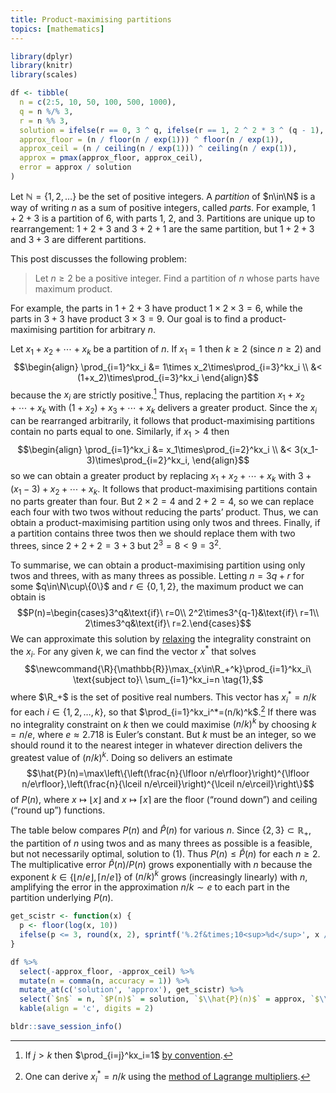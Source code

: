 ```yaml
---
title: Product-maximising partitions
topics: [mathematics]
---
```


```r
library(dplyr)
library(knitr)
library(scales)

df <- tibble(
  n = c(2:5, 10, 50, 100, 500, 1000),
  q = n %/% 3,
  r = n %% 3,
  solution = ifelse(r == 0, 3 ^ q, ifelse(r == 1, 2 ^ 2 * 3 ^ (q - 1), 2 * 3 ^ q)),
  approx_floor = (n / floor(n / exp(1))) ^ floor(n / exp(1)),
  approx_ceil = (n / ceiling(n / exp(1))) ^ ceiling(n / exp(1)),
  approx = pmax(approx_floor, approx_ceil),
  error = approx / solution
)
```

Let $\newcommand{\N}{\mathbb{N}}\N=\{1,2,\ldots\}$ be the set of positive integers.
A *partition* of $n\in\N$ is a way of writing $n$ as a sum of positive integers, called *parts*.
For example, $1+2+3$ is a partition of $6$, with parts $1$, $2$, and $3$.
Partitions are unique up to rearrangement: $1+2+3$ and $3+2+1$ are the same partition, but $1+2+3$ and $3+3$ are different partitions.

This post discusses the following problem:

> Let $n\ge2$ be a positive integer.
> Find a partition of $n$ whose parts have maximum product.

For example, the parts in $1+2+3$ have product $1\times2\times3=6$, while the parts in $3+3$ have product $3\times3=9$.
Our goal is to find a product-maximising partition for arbitrary $n$.

Let $x_1+x_2+\cdots+x_k$ be a partition of $n$.
If $x_1=1$ then $k\ge2$ (since $n\ge2$) and
$$\begin{align}
\prod_{i=1}^kx_i
&= 1\times x_2\times\prod_{i=3}^kx_i \\
&< (1+x_2)\times\prod_{i=3}^kx_i
\end{align}$$
because the $x_i$ are strictly positive.[^empty-product]
Thus, replacing the partition $x_1+x_2+\cdots+x_k$ with $(1+x_2)+x_3+\cdots+x_k$ delivers a greater product.
Since the $x_i$ can be rearranged arbitrarily, it follows that product-maximising partitions contain no parts equal to one.
Similarly, if $x_1>4$ then
$$\begin{align}
\prod_{i=1}^kx_i
&= x_1\times\prod_{i=2}^kx_i \\
&< 3(x_1-3)\times\prod_{i=2}^kx_i,
\end{align}$$
so we can obtain a greater product by replacing $x_1+x_2+\cdots+x_k$ with $3+(x_1-3)+x_2+\cdots+x_k$.
It follows that product-maximising partitions contain no parts greater than four.
But $2\times2=4$ and $2+2=4$, so we can replace each four with two twos without reducing the parts' product.
Thus, we can obtain a product-maximising partition using only twos and threes.
Finally, if a partition contains three twos then we should replace them with two threes, since $2+2+2=3+3$ but $2^3=8<9=3^2$.

[^empty-product]: If $j>k$ then $\prod_{i=j}^kx_i=1$ [by convention](https://en.wikipedia.org/wiki/Empty_product).

To summarise, we can obtain a product-maximising partition using only twos and threes, with as many threes as possible.
Letting $n=3q+r$ for some $q\in\N\cup\{0\}$ and $r\in\{0,1,2\}$, the maximum product we can obtain is
$$P(n)=\begin{cases}3^q&\text{if}\ r=0\\ 2^2\times3^{q-1}&\text{if}\ r=1\\ 2\times3^q&\text{if}\ r=2.\end{cases}$$
We can approximate this solution by [relaxing](https://en.wikipedia.org/wiki/Relaxation_(approximation)) the integrality constraint on the $x_i$.
For any given $k$, we can find the vector $x^*$ that solves
$$\newcommand{\R}{\mathbb{R}}\max_{x\in\R_+^k}\prod_{i=1}^kx_i\ \text{subject to}\ \sum_{i=1}^kx_i=n \tag{1},$$
where $\R_+$ is the set of positive real numbers.
This vector has $x_i^*=n/k$ for each $i\in\{1,2,\ldots,k\}$, so that $\prod_{i=1}^kx_i^*=(n/k)^k$.[^lagrange]
If there was no integrality constraint on $k$ then we could maximise $(n/k)^k$ by choosing $k=n/e$, where $e\approx2.718$ is Euler's constant.
But $k$ must be an integer, so we should round it to the nearest integer in whatever direction delivers the greatest value of $(n/k)^k$.
Doing so delivers an estimate
$$\hat{P}(n)=\max\left\{\left(\frac{n}{\lfloor n/e\rfloor}\right)^{\lfloor n/e\rfloor},\left(\frac{n}{\lceil n/e\rceil}\right)^{\lceil n/e\rceil}\right\}$$
of $P(n)$, where $x\mapsto\lfloor x\rfloor$ and $x\mapsto\lceil x\rceil$ are the floor ("round down") and ceiling ("round up") functions.

[^lagrange]: One can derive $x_i^*=n/k$ using the [method of Lagrange multipliers](https://en.wikipedia.org/wiki/Lagrange_multiplier).

The table below compares $P(n)$ and $\hat{P}(n)$ for various $n$.
Since $\{2,3\}\subset\mathbb{R}_+$, the partition of $n$ using twos and as many threes as possible is a feasible, but not necessarily optimal, solution to $(1)$.
Thus $P(n)\le\hat{P}(n)$ for each $n\ge2$.
The multiplicative error $\hat{P}(n)/P(n)$ grows exponentially with $n$ because the exponent $k\in\{\lfloor n/e\rfloor,\lceil n/e\rceil\}$ of $(n/k)^k$ grows (increasingly linearly) with $n$, amplifying the error in the approximation $n/k\sim e$ to each part in the partition underlying $P(n)$.

```r
get_scistr <- function(x) {
  p <- floor(log(x, 10))
  ifelse(p <= 3, round(x, 2), sprintf('%.2f&times;10<sup>%d</sup>', x / (10 ^ p), p))
}

df %>%
  select(-approx_floor, -approx_ceil) %>%
  mutate(n = comma(n, accuracy = 1)) %>%
  mutate_at(c('solution', 'approx'), get_scistr) %>%
  select(`$n$` = n, `$P(n)$` = solution, `$\\hat{P}(n)$` = approx, `$\\hat{P}(n)/P(n)$` = error) %>%
  kable(align = 'c', digits = 2)
```

```r
bldr::save_session_info()
```
